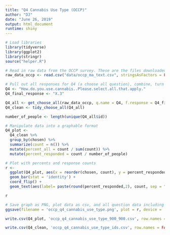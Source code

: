 ```yaml
---
title: "Q4 Cannabis Use Type (OCCP)"
author: "DJ"
date: "June 26, 2019"
output: html_document
runtime: shiny
---
```


```r
# Load libraries
library(tidyverse)
library(ggplot2)
library(stringr)
source("helper.R")
```

```r
# Read in raw data from the OCCP survey. These are the files downloaded from survey monkey saved as a .csv
raw_data_occp <- read.csv("data/occp_ma_text.csv", stringsAsFactors = FALSE)
```

```r
# Pull out all responses for Q4 (a choose all question), combine, turn into a tidy data format for further processing then determine 'question n'
Q4 <- "How.do.you.use.cannabis..Please.select.all.that.apply."
Q4_final_response <- "X.3"

Q4_all <- get_choose_all(raw_data_occp, q.name = Q4, f.response = Q4_final_response)
Q4_clean <- tidy_choose_all(Q4_all)

number_of_people <- length(unique(Q4_all$id))
```

```r
# Manipulate data into a graphable format
Q4_plot <-
  Q4_clean %>%
  group_by(chosen) %>%
  summarize(count = n()) %>%
  mutate(percent_all = count / sum(count)) %>%
  mutate(percent_responded = count / number_of_people)
```

```r
# Plot with percents and response counts
r <- 
  ggplot(Q4_plot, aes(x = reorder(chosen, count), y = percent_responded)) +
  geom_bar(stat = 'identity') +
  coord_flip() +
  geom_text(aes(label= paste(round(percent_responded,2), count, sep = "***")))

r
```

```r
# Save graph as PNG, plot data as csv, and all question data including response IDs as csv (save question n and N at end of plot file as "_x.x")
ggsave(filename = 'occp_q4_cannabis_use_type.png', plot = r, device = 'png')

write.csv(Q4_plot, 'occp_q4_cannabis_use_type_900_900.csv', row.names = FALSE)

write.csv(Q4_clean, 'occp_q4_cannabis_use_type_ids.csv', row.names = FALSE)
```